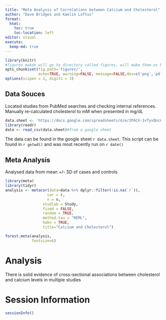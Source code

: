```yaml
---
title: "Meta Analysis of Correlations between Calcium and Cholesterol"
author: "Dave Bridges and Kaelin Loftus"
format:
  html:
    toc: true
    toc-location: left
editor: visual
execute:
  keep-md: true
---
```


```r
library(knitr)
#figures makde will go to directory called figures, will make them as both png and pdf files 
opts_chunk$set(fig.path='figures/',
               echo=TRUE, warning=FALSE, message=FALSE,dev=c('png','pdf'))
options(scipen = 2, digits = 3)
```

## Data Souces

Located studies from PubMed searches and checking internal references.  Manually re-calculated cholesterol to mM when presented in mg/dL


```r
data.sheet <- 'https://docs.google.com/spreadsheets/d/e/2PACX-1vTyvQnc6bLRLGT6QXEMHxiAQVbK_zag_JIAjvYjTMXINcqdkBwglmg_mlj_k9ml9QsrNQl-tZgy8ACl/pub?gid=1100702568&single=true&output=csv'
library(readr)
data <- read_csv(data.sheet)#from a google sheet
```

The data can be found in the google sheet `r data.sheet`.  This script can be found in `r getwd()` and was most recently run on `r date()`

## Meta Analysis

Analysed data from mean +/- SD of cases and controls

```r
library(meta)
library(tidyr)
analysis <- metacor(data=data %>% dplyr::filter(!is.na(`r`)),
                   cor = r, 
                   n = n,
                 studlab = Study,
                 fixed = FALSE,
                 random = TRUE,
                 method.tau = "REML",
                 hakn = TRUE,
                 title="Calcium and Cholesterol")

forest.meta(analysis,
            fontsize=6)
```

# Analysis

There is solid evidence of cross-sectional associations between cholesterol and calcium levels in multiple studies

# Session Information

```r
sessionInfo()
```
